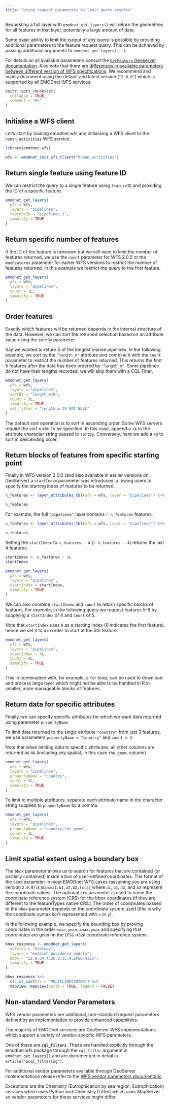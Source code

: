 ```yaml
---
title: "Using request parameters to limit query results"
---
```



Requesting a full layer with `emodnet_get_layers()` will return the geometries for all features in that layer, potentially a large amount of data. 

Some basic ability to limit the output of any query is possible by providing additional parameters to the feature request query. This can be achieved by passing additional arguments to `emodnet_get_layers(...)`.

For details on all available parameters consult the [`GetFeature` Geoserver documentation](https://docs.geoserver.org/master/en/user/services/wfs/reference.html#getfeature).  Also note that there are [differences in available parameters between different version of WFS specifications](https://docs.geoserver.org/stable/en/user/services/wfs/basics.html#differences-between-wfs-versions). We recommend and mainly document using the default and latest version (`"2.0.0"`) which is supported by all EMODnet WFS services.

```r
knitr::opts_chunk$set(
  collapse = TRUE,
  comment = "#>"
)
```

## Initialise a WFS client

Let's start by loading emodnet.wfs and initialising a WFS client to the `human_activities` WFS service.

```r
library(emodnet.wfs)

wfs <- emodnet_init_wfs_client("human_activities")
```


## Return single feature using feature ID

We can restrict the query to a single feature using `featureID` and providing the ID of a specific feature.

```r
emodnet_get_layers(
  wfs = wfs,
  layers = "pipelines",
  featureID = "pipelines.1",
  simplify = TRUE
)
```

## Return specific number of features 

If the ID of the feature is unknown but we still want to limit the number of features returned, we use the `count` parameter for WFS 2.0.0 or the `maxFeatures` parameter for earlier WFS versions to restrict the number of features returned. In this example we restrict the query to the first feature.

```r
emodnet_get_layers(
  wfs = wfs,
  layers = "pipelines",
  count = 1L,
  simplify = TRUE
)
```

## Order features

Exactly which features will be returned depends in the internal structure of the data. However, we can sort the returned selection based on an attribute value using the `sortBy` parameter. 

Say we wanted to return 5 of the longest marine pipelines. In the following example, we sort by the `"length_m"` attribute and combine it with the `count` parameter to restrict the number of features returned. This returns the first 5 features after the data has been ordered by `"length_m"`. Some pipelines do not have their lengths recorded, we will skip them with a CQL Filter.

```r
emodnet_get_layers(
  wfs = wfs,
  layers = "pipelines",
  sortBy = "length_m+D",
  count = 5L,
  simplify = TRUE,
  cql_filter = "length_m IS NOT NULL"
)
```


The default sort operation is to sort in ascending order. Some WFS servers require the sort order to be specified. In this case, append a `+A` to the attribute character string passed to `sortBy`. Conversely, here we add a `+D` to sort in descending order.

## Return blocks of features from specific starting point

Finally in WFS version 2.0.0 (and also available in earlier versions on GeoServer) a `startIndex` parameter was introduced, allowing users to specify the starting index of features to be returned.

```r
n_features <- layer_attributes_tbl(wfs = wfs, layer = "pipelines") %>% nrow()

n_features
```

For example, the full `"pipelines"` layer contains `r n_features` features. 

```r
n_features <- layer_attributes_tbl(wfs = wfs, layer = "pipelines") %>% nrow()

n_features
```


Setting the `startIndex` to `n_features - 4` (`r n_features - 4`) returns the last 4 features.

```r
startIndex <- n_features - 4L
startIndex

emodnet_get_layers(
  wfs = wfs,
  layers = "pipelines",
  startIndex = startIndex,
  simplify = TRUE
)
```


We can also combine `startIndex` and `count` to return specific blocks of features. For example, in the following query we request features 5-9 by supplying a `startIndex` of 4 and  `count` of 5.

Note that `startIndex` uses `0` as a starting index (0 indicates the first feature), hence we set it to `4` in order to start at the 5th feature.

```r
emodnet_get_layers(
  wfs = wfs,
  layers = "pipelines",
  startIndex = 4L,
  count = 6L,
  simplify = TRUE
)
```

This in combination with, for example, a `for` loop, can be used to download and process large layer which might not be able to be handled in R in smaller, more manageable blocks of features.


## Return data for specific attributes

Finally, we can specify specific attributes for which we want data returned using parameter `propertyName`.

To limit data returned to the single attribute `"country"` from just 3 features, we use parameters `propertyName = "country"` and `count = 3`. 

Note that when limiting data to specific attributes, all other columns are returned as `NA` (including any spatial, in this case `the_geom`, column).

```r
emodnet_get_layers(
  wfs = wfs,
  layers = "pipelines",
  propertyName = "country",
  count = 3L,
  simplify = TRUE
)
```

To limit to multiple attributes, separate each attribute name in the character string supplied to `propertyName` by a comma.

```r
emodnet_get_layers(
  wfs = wfs,
  layers = "pipelines",
  propertyName = "country,the_geom",
  count = 3L,
  simplify = TRUE
)
```


## Limit spatial extent using a boundary box

The `bbox` parameter allows us to search for features that are contained (or partially contained) inside a box of user-defined coordinates. The format of the `bbox`  parameter in most EMODnet WFS cases (assuming you are using version `2.0.0`) is `bbox=a1,b1,a2,b2,[crs]` where `a1`, `b1`, `a2`, and `b2` represent the coordinate values. The optional `crs` parameter is used to name the coordinate reference system (CRS) for the bbox coordinates (if they are different to the featureTypes native CRS.) The order of coordinates passed to the `bbox` parameter depends on the coordinate system used (this is why the coordinate syntax isn’t represented with `x` or `y`).

In the following example, we specify the bounding box by proving coordinates in the order `xmin,ymin,xmax,ymax` and specifying that coordinates are given in the `EPSG:4326` coordinate reference system.

```r
bbox_response <- emodnet_get_layers(
  service = "biology",
  layers = "mediseh_posidonia_nodata",
  bbox = "22.9,34.4,26.8,35.8,EPSG:4326",
  simplify = TRUE
)

bbox_response %>%
  sf::st_cast(to = "MULTILINESTRING") %>%
  mapview::mapview(burst = TRUE, legend = FALSE)
```


## Non-standard Vendor Parameters

WFS vendor parameters are additional, non-standard request parameters defined by an implementation to provide enhanced capabilities. 

The majority of EMODnet services are GeoServer WFS implementations which support a variety of vendor-specific WFS parameters.

One of these are **`cql_filters`**. These are handled explicitly through the emodnet.wfs package through the `cql_filter` argument in `emodnet_get_layers()` and are documented in detail in `article("ecql_filtering")`.

For additional vendor parameters available through GeoServer implementations please refer to the [WFS vendor parameters documentatio](https://docs.geoserver.org/latest/en/user/services/wfs/vendor.html)

Exceptions are the Chemistry (Eutrophication by sea region, Eutrophication) services which uses Python and Chemistry (Litter) which uses MapServer so vendor parameters for these services might differ.


